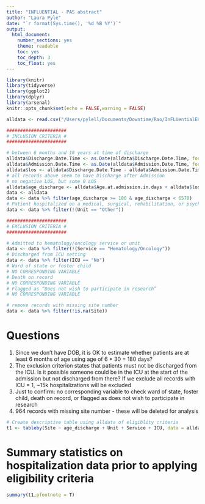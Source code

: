 ```yaml
---
title: "INFLUENTIAL - PAS abstract"
author: "Laura Pyle"
date: "`r format(Sys.time(), '%d %B %Y')`"
output:
  html_document:
    number_sections: yes
    theme: readable
    toc: yes
    toc_depth: 3
    toc_float: yes
---
```


```r
library(knitr)
library(tidyverse)
library(ggplot2)
library(dplyr)
library(arsenal)
knitr::opts_chunk$set(echo = FALSE,warning = FALSE)
```

```r
alldata <- read.csv("/Users/pylell/Documents/Downtime/Rao/InFLUentialEHRData_DATA_LABELS_2024-10-25_1859.csv")

######################
# INCLUSION CRITERIA #
######################

# between 6 months and 18 years at time of discharge
alldata$Discharge.Date.Time <- as.Date(alldata$Discharge.Date.Time, format = "%m/%d/%y")
alldata$Admission.Date.Time <- as.Date(alldata$Admission.Date.Time, format = "%m/%d/%y")
alldata$los <- alldata$Discharge.Date.Time - alldata$Admission.Date.Time
# all records above seem to have Discharge after Admission 
# no negative LOS, but some 0 LOS
alldata$age_discharge <- alldata$Age.at.admission.in.days + alldata$los
data <- alldata
data <- data %>% filter(age_discharge >= 180 & age_discharge < 6570)
# Patient hospitalized on a medical, surgical, rehabilitation, or psychiatry/behavioral medicine unit during the influenza vaccination season at your institution
data <- data %>% filter(!(Unit == "Other"))

######################
# EXCLUSION CRITERIA #
######################

# Admitted to hematology/oncology service or unit
data <- data %>% filter(!(Service == "Hematology/Oncology"))
# Discharged from ICU setting
data <- data %>% filter(ICU == "No")
# Ward of state or foster child
# NO CORRESPONDING VARIABLE
# Death on record
# NO CORRESPONDING VARIABLE
# Flagged as “Does not wish to participate in research” 
# NO CORRESPONDING VARIABLE

# remove records with missing site number
data <- data %>% filter(!is.na(Site))

```

# Questions

1) Since we don't have DOB, it is OK to estimate whether patients are at least 6 months of age using age of 6 * 30 = 180 days?
2) The exclusion criterion states that patients must not be discharged from the ICU. Is it possible someone could be in the ICU at the start of the admission but not discharged from there? If we exclude all records with ICU = 1, ~15k hospitalizations will be excluded
3) Just to confirm: no corresponding variable to check ward of state, foster child, death on record, or flagged as does not wish to participate in research
4) 964 records with missing site number - these will be deleted for analysis

```r
# Create descriptive table using alldata of eligiblity criteria
t1 <- tableby(Site ~ age_discharge + Unit + Service + ICU, data = alldata, control = list(digits = 2))
```

# Summary statistics on hospitalization data prior to applying eligibility criteria

```r
summary(t1,pfootnote = T)
```

